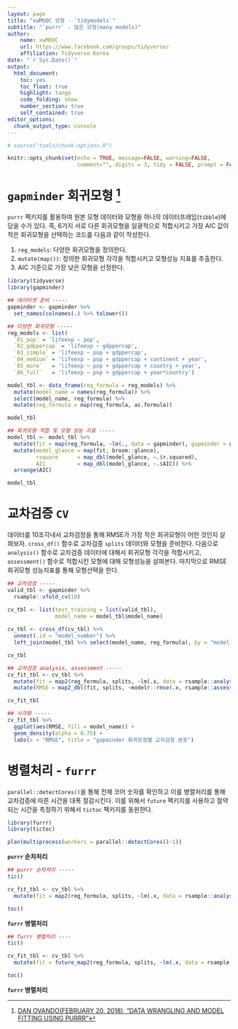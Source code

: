 ```yaml
---
layout: page
title: "xwMOOC 모형 - `tidymodels`"
subtitle: "`purrr` - 많은 모형(many models)"
author:
    name: xwMOOC
    url: https://www.facebook.com/groups/tidyverse/
    affiliation: Tidyverse Korea
date: "`r Sys.Date()`"
output:
  html_document: 
    toc: yes
    toc_float: true
    highlight: tango
    code_folding: show
    number_section: true
    self_contained: true
editor_options: 
  chunk_output_type: console
---
```

 
``` r
# source("tools/chunk-options.R")

knitr::opts_chunk$set(echo = TRUE, message=FALSE, warning=FALSE,
                      comment="", digits = 3, tidy = FALSE, prompt = FALSE, fig.align = 'center')
```

# `gapminder` 회귀모형 [^many-models] {#purrr-many-models}

[^many-models]: [DAN OVANDO(FEBRUARY 20, 2018), "DATA WRANGLING AND MODEL FITTING USING PURRR"](https://www.weirdfishes.blog/blog/practical-purrr/)

`purrr` 팩키지를 활용하여 원본 모형 데이터와 모형을 하나의 데이터프레임(`tibble`)에 담을 수가 있다.
즉, 6가지 서로 다른 회귀모형을 일괄적으로 적합시키고 가장 AIC 값이 적은 회귀모형을 선택하는 코드를 다음과 같이 작성한다.

1. `reg_models`: 다양한 회귀모형을 정의한다.
1. `mutate(map())`: 정의한 회귀모형 각각을 적합시키고 모형성능 지표를 추출한다.
1. AIC 기준으로 가장 낮은 모형을 선정한다.

```r
library(tidyverse)
library(gapminder)

## 데이터셋 준비 -----
gapminder <- gapminder %>%
  set_names(colnames(.) %>% tolower())

## 다양한 회귀모형 -----
reg_models <- list(
  `01_pop` = 'lifeexp ~ pop',
  `02_gdppercap` = 'lifeexp ~ gdppercap',
  `03_simple` = 'lifeexp ~ pop + gdppercap',
  `04_medium` = 'lifeexp ~ pop + gdppercap + continent + year',
  `05_more`   = 'lifeexp ~ pop + gdppercap + country + year',
  `06_full`   = 'lifeexp ~ pop + gdppercap + year*country')

model_tbl <- data_frame(reg_formula = reg_models) %>%
  mutate(model_name = names(reg_formula)) %>% 
  select(model_name, reg_formula) %>% 
  mutate(reg_formula = map(reg_formula, as.formula))

model_tbl

## 회귀모형 적합 및 모형 성능 지표 -----
model_tbl <- model_tbl %>%
  mutate(fit = map(reg_formula, ~lm(., data = gapminder), gapminder = gapminder)) %>% 
  mutate(model_glance = map(fit, broom::glance),
         rsquare      = map_dbl(model_glance, ~.$r.squared),
         AIC          = map_dbl(model_glance, ~.$AIC)) %>% 
  arrange(AIC)

model_tbl
```

# 교차검증 `CV` {#cv-reg-model}

데이터를 10조각내서 교차검정을 통해 RMSE가 가장 작은 회귀모형이 어떤 것인지 살펴보자.
`cross_df()` 함수로 교차검증 `splits` 데이터와 모형을 준비한다.
다음으로 `analysis()` 함수로 교차검증 데이터에 대해서 회귀모형 각각을 적합시키고,
`assessment()` 함수로 적합시킨 모형에 대해 모형성능을 살펴본다.
마지막으로 RMSE 회귀모형 성능지표를 통해 모형선택을 한다.

```r
## 교차검정 -----
valid_tbl <- gapminder %>%
  rsample::vfold_cv(10)

cv_tbl <- list(test_training = list(valid_tbl), 
               model_name = model_tbl$model_name)  
  
cv_tbl <- cross_df(cv_tbl) %>%
  unnest(.id = "model_number") %>% 
  left_join(model_tbl %>% select(model_name, reg_formula), by = "model_name")

cv_tbl

## 교차검정 analysis, assessment -----
cv_fit_tbl <- cv_tbl %>%
  mutate(fit = map2(reg_formula, splits, ~lm(.x, data = rsample::analysis(.y)))) %>%
  mutate(RMSE = map2_dbl(fit, splits, ~modelr::rmse(.x, rsample::assessment(.y))))

cv_fit_tbl

## 시각화 -----
cv_fit_tbl %>%
  ggplot(aes(RMSE, fill = model_name)) +
  geom_density(alpha = 0.75) +
  labs(x = "RMSE", title = "gapminder 회귀모형별 교차검정 분포")
```


# 병렬처리 - `furrr` {#cv-reg-model-furrr}

`parallel::detectCores()`을 통해 전체 코어 숫자를 확인하고 이를 병렬처리를 통해 교차검증에 따른 시간을 대폭 절감시킨다. 이를 위해서 `future` 팩키지를 사용하고 절약되는 시간을 측정하기 위해서 `tictoc` 팩키지를 동원한다.



```r
library(furrr)
library(tictoc)

plan(multiprocess(workers = parallel::detectCores()-1))
```


<div class = "row">
  <div class = "col-md-6">
**`purrr` 순차처리**

```r
## purrr 순차처리 -----
tic()

cv_fit_tbl <- cv_tbl %>%
  mutate(fit = map2(reg_formula, splits, ~lm(.x, data = rsample::analysis(.y))))

toc()
```

  </div>
  <div class = "col-md-6">
**`furrr` 병렬처리**

```r
## furrr 병렬처리 ----
tic()

cv_fit_tbl <- cv_tbl %>%
  mutate(fit = future_map2(reg_formula, splits, ~lm(.x, data = rsample::analysis(.y)), .progress=TRUE)) 

toc()
```
  </div>
</div>

**`furrr` 병렬처리**

